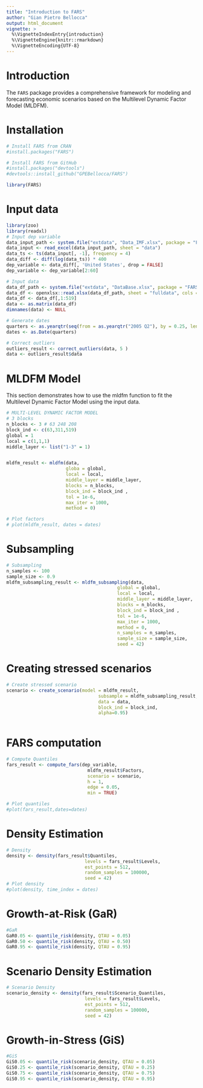 ```yaml
---
title: "Introduction to FARS"
author: "Gian Pietro Bellocca"
output: html_document
vignette: >
  %\VignetteIndexEntry{introduction}
  %\VignetteEngine{knitr::rmarkdown}
  %\VignetteEncoding{UTF-8}
---
```


# Introduction

The `FARS` package provides a comprehensive framework for modeling and forecasting economic scenarios based on the Multilevel Dynamic Factor Model (MLDFM).

# Installation

```r

# Install FARS from CRAN
#install.packages("FARS")

# Install FARS from GitHub
#install.packages("devtools")
#devtools::install_github("GPEBellocca/FARS")

library(FARS)
```

# Input data

```r
library(zoo)
library(readxl)
# Input dep variable
data_input_path <- system.file("extdata", "Data_IMF.xlsx", package = "FARS")
data_input <- read_excel(data_input_path, sheet = "data")
data_ts <- ts(data_input[, -1], frequency = 4)
data_diff <- diff(log(data_ts)) * 400
dep_variable <- data_diff[, 'United States', drop = FALSE] 
dep_variable <- dep_variable[2:60]

# Input data
data_df_path <- system.file("extdata", "DataBase.xlsx", package = "FARS")
data_df <- openxlsx::read.xlsx(data_df_path, sheet = "fulldata", cols = 2:625)
data_df <- data_df[,1:519]
data <- as.matrix(data_df)
dimnames(data) <- NULL

# Generate dates
quarters <- as.yearqtr(seq(from = as.yearqtr("2005 Q2"), by = 0.25, length.out = 59))
dates <- as.Date(quarters)

# Correct outliers
outliers_result <- correct_outliers(data, 5 )
data <- outliers_result$data

```

# MLDFM Model
This section demonstrates how to use the mldfm function to fit the Multilevel Dynamic Factor Model using the input data.

```r
# MULTI-LEVEL DYNAMIC FACTOR MODEL
# 3 blocks
n_blocks <- 3 # 63 248 208
block_ind <- c(63,311,519)
global = 1
local = c(1,1,1)
middle_layer <- list("1-3" = 1)


mldfm_result <- mldfm(data, 
                      globa = global,
                      local = local,
                      middle_layer = middle_layer,
                      blocks = n_blocks, 
                      block_ind = block_ind , 
                      tol = 1e-6, 
                      max_iter = 1000,
                      method = 0) 

# Plot factors
# plot(mldfm_result, dates = dates) 

```
# Subsampling

```r
# Subsampling
n_samples <- 100
sample_size <- 0.9
mldfm_subsampling_result <- mldfm_subsampling(data, 
                                         global = global, 
                                         local = local,
                                         middle_layer = middle_layer,
                                         blocks = n_blocks, 
                                         block_ind = block_ind , 
                                         tol = 1e-6, 
                                         max_iter = 1000, 
                                         method = 0,
                                         n_samples = n_samples,
                                         sample_size = sample_size,
                                         seed = 42) 
```

# Creating stressed scenarios

```r
# Create stressed scenario
scenario <- create_scenario(model = mldfm_result,
                                  subsample = mldfm_subsampling_result,
                                  data = data, 
                                  block_ind = block_ind, 
                                  alpha=0.95)
                                      
```

# FARS computation

```r
# Compute Quantiles
fars_result <- compute_fars(dep_variable, 
                              mldfm_result$Factors, 
                              scenario = scenario, 
                              h = 1,   
                              edge = 0.05, 
                              min = TRUE) 

# Plot quantiles
#plot(fars_result,dates=dates)
```

# Density Estimation

```r
# Density 
density <- density(fars_result$Quantiles,  
                             levels = fars_result$Levels,  
                             est_points = 512, 
                             random_samples = 100000,
                             seed = 42)
# Plot density
#plot(density, time_index = dates)

```

# Growth-at-Risk (GaR)

```r
#GaR
GaR0.05 <- quantile_risk(density, QTAU = 0.05)
GaR0.50 <- quantile_risk(density, QTAU = 0.50)
GaR0.95 <- quantile_risk(density, QTAU = 0.95)
```

# Scenario Density Estimation

```r
# Scenario Density 
scenario_density <- density(fars_result$Scenario_Quantiles,  
                             levels = fars_result$Levels,  
                             est_points = 512, 
                             random_samples = 100000,
                             seed = 42)

```

# Growth-in-Stress (GiS)

```r
#GiS
GiS0.05 <- quantile_risk(scenario_density, QTAU = 0.05)
GiS0.25 <- quantile_risk(scenario_density, QTAU = 0.25)
GiS0.75 <- quantile_risk(scenario_density, QTAU = 0.75)
GiS0.95 <- quantile_risk(scenario_density, QTAU = 0.95)

```




